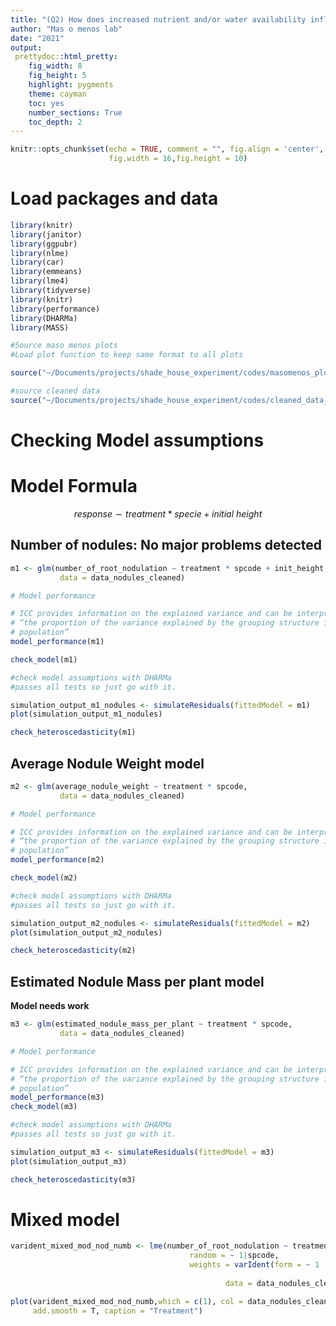 ```yaml
---
title: "(Q2) How does increased nutrient and/or water availability influence seedling water- and nutrient-use traits and relationships with symbionts?. Checking assumptions for Nodules"
author: "Mas o menos lab"
date: "2021"
output: 
 prettydoc::html_pretty:
    fig_width: 8
    fig_height: 5 
    highlight: pygments
    theme: cayman   
    toc: yes
    number_sections: True
    toc_depth: 2
---
```


```r
knitr::opts_chunk$set(echo = TRUE, comment = "", fig.align = 'center',
					  fig.width = 16,fig.height = 10)
```

# Load packages and data 

```r
library(knitr)
library(janitor)
library(ggpubr)
library(nlme)
library(car)
library(emmeans)
library(lme4)
library(tidyverse)
library(knitr)
library(performance)
library(DHARMa)
library(MASS)
```

```r
#Source maso menos plots
#Load plot function to keep same format to all plots

source("~/Documents/projects/shade_house_experiment/codes/masomenos_plot.R")
```

```r
#source cleaned data
source("~/Documents/projects/shade_house_experiment/codes/cleaned_data_nodules.R")
```


# Checking Model assumptions

# Model Formula

$$response \sim treatment*specie + initial\ height$$

## Number of nodules: No major problems detected

```r

m1 <- glm(number_of_root_nodulation ~ treatment * spcode + init_height, 
		   data = data_nodules_cleaned)

```

```r
# Model performance

# ICC provides information on the explained variance and can be interpreted as:
# “the proportion of the variance explained by the grouping structure in the 
# population”
model_performance(m1)
```


```r
check_model(m1)
```


```r
#check model assumptions with DHARMa 
#passes all tests so just go with it. 

simulation_output_m1_nodules <- simulateResiduals(fittedModel = m1)
plot(simulation_output_m1_nodules) 
```


```r
check_heteroscedasticity(m1)
```



## Average Nodule Weight model

```r
m2 <- glm(average_nodule_weight ~ treatment * spcode, 
		   data = data_nodules_cleaned)
```

```r
# Model performance

# ICC provides information on the explained variance and can be interpreted as:
# “the proportion of the variance explained by the grouping structure in the 
# population”
model_performance(m2)
```

```r
check_model(m2)
```

```r
#check model assumptions with DHARMa 
#passes all tests so just go with it. 

simulation_output_m2_nodules <- simulateResiduals(fittedModel = m2)
plot(simulation_output_m2_nodules) 
```





```r
check_heteroscedasticity(m2)
```


## Estimated Nodule Mass per plant model
__Model needs work__

```r
m3 <- glm(estimated_nodule_mass_per_plant ~ treatment * spcode, 
		   data = data_nodules_cleaned)

```


```r
# Model performance

# ICC provides information on the explained variance and can be interpreted as:
# “the proportion of the variance explained by the grouping structure in the 
# population”
model_performance(m3)
check_model(m3)

```

```r
#check model assumptions with DHARMa 
#passes all tests so just go with it. 

simulation_output_m3 <- simulateResiduals(fittedModel = m3)
plot(simulation_output_m3) 
```



```r
check_heteroscedasticity(m3)
```

# Mixed model


```r
varident_mixed_mod_nod_numb <- lme(number_of_root_nodulation ~ treatment + init_height,
                		                random = ~ 1|spcode,
                		                weights = varIdent(form = ~ 1 | treatment),
							
						                        data = data_nodules_cleaned) 

```

```r
plot(varident_mixed_mod_nod_numb,which = c(1), col = data_nodules_cleaned$treatment, 
	 add.smooth = T, caption = "Treatment")
```
















